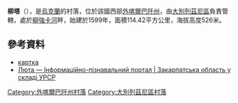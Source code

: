 {{coord|48|53|53|N|22|46|34|E|scale:30000|display=title}}

'''柳塔'''（{{lang-uk|Люта}}），是[[烏克蘭|烏克蘭]]的村落，位於該國西部[[外喀爾巴阡州|外喀爾巴阡州]]，由[[大別列茲尼區|大別列茲尼區]]負責管轄，處於[[柳強卡河|柳強卡河]]畔，始建於1599年，面積114.42平方公里，海拔高度526米。

==參考資料==
* [http://gska2.rada.gov.ua/pls/z7502/A005?rdat1=01.04.2009&rf7571=11043 картка]{{dead link|date=2018年3月 |bot=InternetArchiveBot |fix-attempted=yes }}
* [http://imsu-zakarpattja.com/mista-i-sela-zakarpatskoi-oblasti/velykobereznjanskyj-rajon/ljuta.html Люта — Інформаційно-пізнавальний портал | Закарпатська область у складі УРСР] {{Wayback|url=http://imsu-zakarpattja.com/mista-i-sela-zakarpatskoi-oblasti/velykobereznjanskyj-rajon/ljuta.html |date=20200223034006 }}

{{DEFAULTSORT:Люта}}

[[Category:外喀爾巴阡州村落|Category:外喀爾巴阡州村落]]
[[Category:大別列茲尼區村落|Category:大別列茲尼區村落]]


{{Zakarpattia-geo-stub}}